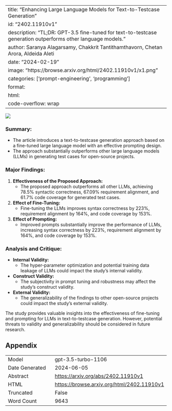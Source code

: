
---
title: "Enhancing Large Language Models for Text-to-Testcase Generation"
id: "2402.11910v1"
description: "TL;DR: GPT-3.5 fine-tuned for text-to-testcase generation outperforms other language models."
author: Saranya Alagarsamy, Chakkrit Tantithamthavorn, Chetan Arora, Aldeida Aleti
date: "2024-02-19"
image: "https://browse.arxiv.org/html/2402.11910v1/x1.png"
categories: ['prompt-engineering', 'programming']
format:
  html:
    code-overflow: wrap
---

![](https://browse.arxiv.org/html/2402.11910v1/x1.png)

### **Summary:**
- The article introduces a text-to-testcase generation approach based on a fine-tuned large language model with an effective prompting design.
- The approach substantially outperforms other large language models (LLMs) in generating test cases for open-source projects.

### **Major Findings:**
1. **Effectiveness of the Proposed Approach:**
   - The proposed approach outperforms all other LLMs, achieving 78.5% syntactic correctness, 67.09% requirement alignment, and 61.7% code coverage for generated test cases.
2. **Effect of Fine-Tuning:**
   - Fine-tuning the LLMs improves syntax correctness by 223%, requirement alignment by 164%, and code coverage by 153%.
3. **Effect of Prompting:**
   - Improved prompts substantially improve the performance of LLMs, increasing syntax correctness by 223%, requirement alignment by 164%, and code coverage by 153%.

### **Analysis and Critique:**
- **Internal Validity:**
  - The hyper-parameter optimization and potential training data leakage of LLMs could impact the study's internal validity.
- **Construct Validity:**
  - The subjectivity in prompt tuning and robustness may affect the study's construct validity.
- **External Validity:**
  - The generalizability of the findings to other open-source projects could impact the study's external validity.

The study provides valuable insights into the effectiveness of fine-tuning and prompting for LLMs in text-to-testcase generation. However, potential threats to validity and generalizability should be considered in future research.

## Appendix

|          |          |
|----------|----------|
| Model     | gpt-3.5-turbo-1106       |
| Date Generated     | 2024-06-05       |
| Abstract | [https://arxiv.org/abs/2402.11910v1](https://arxiv.org/abs/2402.11910v1)        |
| HTML     | [https://browse.arxiv.org/html/2402.11910v1](https://browse.arxiv.org/html/2402.11910v1)       |
| Truncated       | False       |
| Word Count       | 9643       |